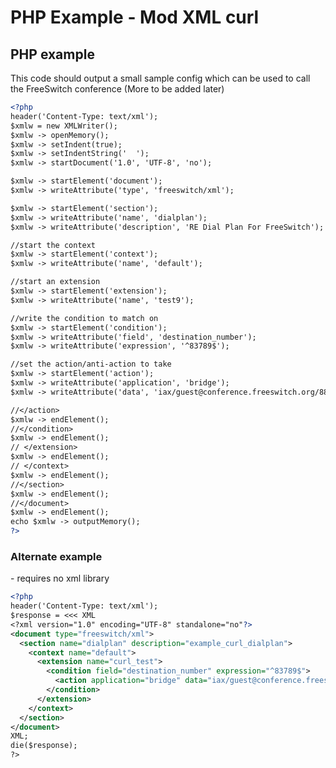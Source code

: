 
# PHP Example - Mod XML curl 

 

## PHP example 

This code should output a small sample config which can be used to call the FreeSwitch conference (More to be added later)

```xml
<?php
header('Content-Type: text/xml');
$xmlw = new XMLWriter();
$xmlw -> openMemory();
$xmlw -> setIndent(true);
$xmlw -> setIndentString('  ');
$xmlw -> startDocument('1.0', 'UTF-8', 'no');

$xmlw -> startElement('document');
$xmlw -> writeAttribute('type', 'freeswitch/xml');

$xmlw -> startElement('section');
$xmlw -> writeAttribute('name', 'dialplan');
$xmlw -> writeAttribute('description', 'RE Dial Plan For FreeSwitch');

//start the context
$xmlw -> startElement('context');
$xmlw -> writeAttribute('name', 'default');

//start an extension
$xmlw -> startElement('extension');
$xmlw -> writeAttribute('name', 'test9');

//write the condition to match on
$xmlw -> startElement('condition');
$xmlw -> writeAttribute('field', 'destination_number');
$xmlw -> writeAttribute('expression', '^83789$');

//set the action/anti-action to take
$xmlw -> startElement('action');
$xmlw -> writeAttribute('application', 'bridge');
$xmlw -> writeAttribute('data', 'iax/guest@conference.freeswitch.org/888');

//</action>
$xmlw -> endElement();
//</condition>
$xmlw -> endElement();
// </extension>
$xmlw -> endElement();
// </context>
$xmlw -> endElement();
//</section>
$xmlw -> endElement();
//</document>
$xmlw -> endElement();
echo $xmlw -> outputMemory();
?>

```

###  Alternate example 

\- requires no xml library

```xml
<?php
header('Content-Type: text/xml');
$response = <<< XML
<?xml version="1.0" encoding="UTF-8" standalone="no"?>
<document type="freeswitch/xml">
  <section name="dialplan" description="example_curl_dialplan">
    <context name="default">
      <extension name="curl_test">
        <condition field="destination_number" expression="^83789$">
          <action application="bridge" data="iax/guest@conference.freeswitch.org/888"/>
        </condition>
      </extension>
    </context>
  </section>
</document>
XML;
die($response);
?>
```


